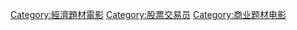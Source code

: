 [[Category:經濟題材電影|Category:經濟題材電影]]
[[Category:股票交易员|Category:股票交易员]]
[[Category:商业题材电影|Category:商业题材电影]]